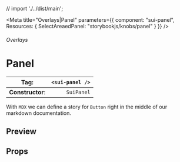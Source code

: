 
// import './../dist/main';

<Meta
	title="Overlays|Panel"
	parameters={{
		component: "sui-panel",
		Resources: { SelectAreaedPanel: "storybookjs/knobs/panel" }
	}}
/>

###### Overlays

# Panel

| **Tag**:         | `<sui-panel />` |
| ---------------- | --------------: |
| **Constructor**: |      `SuiPanel` |

With `MDX` we can define a story for `Button` right in the middle of our
markdown documentation.

## Preview

## Props
